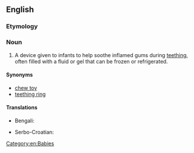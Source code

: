 ==English==

===Etymology===
{{suffix|en|teethe|er}}

===Noun===
{{en-noun}}

# A device given to infants to help soothe inflamed gums during [[teething]], often filled with a fluid or gel that can be frozen or refrigerated.

====Synonyms====
* [[chew toy]]
* [[teething ring]]

====Translations====
{{trans-top|device given to infants to help soothe inflamed gums during [[teething]]}}
* Bengali: {{t+|bn|নোলা|tr=nola|sc=Beng}}
{{trans-mid}}
* Serbo-Croatian: {{t|sh|глођа|f|tr=glođa|sc=Cyrl}}
{{trans-bottom}}

[[Category:en:Babies]]